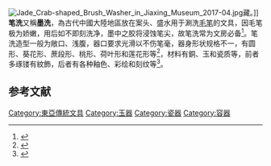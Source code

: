 [[File:Jade_Crab-shaped_Brush_Washer_in_Jiaxing_Museum_2017-04.jpg|thumb]]藏。]]
'''笔洗'''又稱'''墨洗'''，為古代中國大陸地區放在案头、盛水用于涮洗[[毛笔|毛笔]]的文具，因毛笔极为娇嫩，用后如不即刻洗净，墨中之胶将浸蚀笔尖，故笔洗常为文房必备<ref>{{cite book |author=俞汝捷|title=《中国古典文艺实用辞典》|year=1991|publisher=中国青年出版社|location=北京|pages=}}</ref>。笔洗造型一般为敞口、浅腹，器口要求光滑以不伤笔毫，器身形状规格不一，有圆形、葵花形、蔗段形、桃形、荷叶形和莲花形等<ref>{{cite book |author=史仲文，胡晓林，冯大彪，孟繁义，庞毅等|title=《中华文化精粹分类辞典 （文化精萃分类）》|year=1998|publisher=中国国际广播出版社|location=北京|pages=}}</ref>，材料有銅、玉和瓷质等，前者多琢镂有紋飾，后者有各种釉色、彩绘和刻纹等<ref>{{cite book |author=吴山|title=《中国工艺美术大辞典》|year=1999|publisher=江苏美术出版社|location=南京|pages=}}</ref>。

== 参考文献 ==
{{reflist|2}}
{{DEFAULTSORT:B}}
{{commons|Category:Brush washers}}
{{Paint-stub}}
[[Category:東亞傳統文具|Category:東亞傳統文具]]
[[Category:玉器|Category:玉器]]
[[Category:瓷器|Category:瓷器]]
[[Category:容器|Category:容器]]